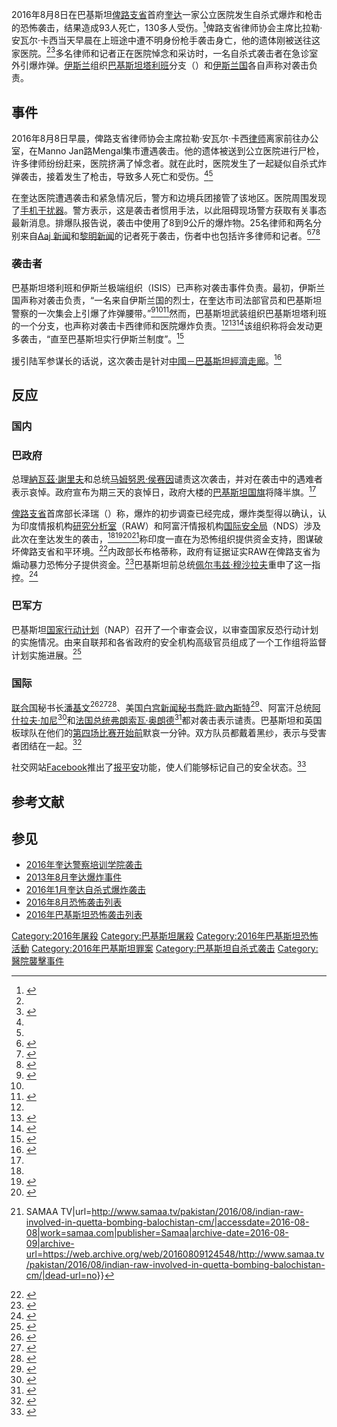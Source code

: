 {{Infobox civilian attack
| title = 2016年8月奎达袭击
| partof = [[巴基斯坦西北部战争|巴基斯坦西北部战争]]
| image = File:Balochistan in Pakistan (claims hatched).svg
| caption = 俾路支省在巴基斯坦的位置
| location = [[巴基斯坦|巴基斯坦]][[俾路支省|俾路支省]]奎达
| target = 
| coordinates = 
| date = 2016年8月8日
| time = 
| timezone = 
| type = [[自殺攻擊|自殺攻擊]]、枪击
| fatalities = 93+ (+1)
| injuries = 130+
| numparts = 
| perps = * {{link-en|自由大会|Jamaat-ul-Ahrar}}, [[巴基斯坦塔利班运动|巴基斯坦塔利班]]的一个分支<ref name="autogeneratedcivil">{{cite news|title=70 dead as blast hits Quetta Civil Hospital after lawyer's killing|url=http://www.dawn.com/news/1276183/70-dead-as-blast-hits-quetta-civil-hospital-after-lawyers-killing|accessdate=2016-08-08|publisher=[[黎明新闻|黎明新闻]]|date=2016-08-08|archive-date=2018-12-25|archive-url=https://web.archive.org/web/20181225004734/https://www.dawn.com/news/1276183/70-dead-as-blast-hits-quetta-civil-hospital-after-lawyers-killing|dead-url=no}}</ref> (声称对袭击负责)
* [[伊斯兰国|伊斯兰国]]<ref name="dawn">{{cite news|last1=Correspondent|first1=The Newspaper's Staff|title=Quetta in a daze after massacre|url=http://www.dawn.com/news/1276340/quetta-in-a-daze-after-massacre|accessdate=2016-08-09|publisher=黎明新闻|date=2016-08-09|ref=dawn|archive-date=2018-12-25|archive-url=https://web.archive.org/web/20181225004732/https://www.dawn.com/news/1276340/quetta-in-a-daze-after-massacre|dead-url=no}}</ref> (声称对袭击负责)
| weapons= 爆炸物、自动步枪
| motive = 
}}
2016年8月8日在巴基斯坦[[俾路支省|俾路支省]]首府[[奎达|奎达]]一家公立医院发生自杀式爆炸和枪击的恐怖袭击，结果造成93人死亡，130多人受伤。<ref name=metro6054485>{{cite web |url=http://metro.co.uk/2016/08/08/93-mourners-dead-after-bomb-explodes-at-hospital-in-pakistan-6054485/ |title=93 mourners dead after bomb explodes at hospital in Pakistan |last1=Mann |first1=Tanveer |date=2016-08-08 |website=metro.co.uk |access-date=2016-08-10 |quote= |archive-date=2016-08-09 |archive-url=https://web.archive.org/web/20160809155218/http://metro.co.uk/2016/08/08/93-mourners-dead-after-bomb-explodes-at-hospital-in-pakistan-6054485/ |dead-url=no }}</ref>俾路支省律师协会主席比拉勒·安瓦尔·卡西当天早晨在上班途中遭不明身份枪手袭击身亡，他的遗体刚被送往这家医院。<ref name=metro6054485/><ref>{{cite news|title=巴基斯坦医院遭袭93人亡 袭击者携带数公斤炸药|url=http://www.chinanews.com/gj/2016/08-08/7965552.shtml|accessdate=2016-08-11|agency=中新社|publisher=中新网|archive-date=2016-08-11|archive-url=https://web.archive.org/web/20160811102727/http://www.chinanews.com/gj/2016/08-08/7965552.shtml|dead-url=no}}</ref>多名律师和记者正在医院悼念和采访时，一名自杀式袭击者在急诊室外引爆炸弹。[[伊斯兰主义|伊斯兰]]组织[[巴基斯坦塔利班运动|巴基斯坦塔利班]]分支{{link-en|自由大会|Jamaat-ul-Ahrar}}（{{lang-ur|جماعت الاحرار}}）和[[伊斯兰国|伊斯兰国]]各自声称对袭击负责。

== 事件 ==
2016年8月8日早晨，俾路支省律师协会主席拉勒·安瓦尔·卡西[[律师|律师]]离家前往办公室，在Manno Jan路Mengal集市遭遇袭击。他的遗体被送到公立医院进行尸检，许多律师纷纷赶来，医院挤满了悼念者。就在此时，医院发生了一起疑似自杀式炸弹袭击，接着发生了枪击，导致多人死亡和受伤。<ref name="TOI"/><ref name="ET"/>

在奎达医院遭遇袭击和紧急情况后，警方和边境兵团接管了该地区。医院周围发现了[[手机干扰器|手机干扰器]]。警方表示，这是袭击者惯用手法，以此阻碍现场警方获取有关事态最新消息。排爆队报告说，袭击中使用了8到9公斤的爆炸物。25名律师和两名分别来自[[Aaj_新闻|Aaj 新闻]]和[[黎明新闻|黎明新闻]]的记者死于袭击，伤者中也包括许多律师和记者。<ref>{{cite news|title=巴基斯坦医院遭爆炸袭击70人亡 包括两名记者|url=http://ex.cssn.cn/gj/gj_gjzl/gj_ggzl/201608/t20160809_3155341.shtml|accessdate=2016-08-11|agency=京华时报|publisher=中国社会科学院网|archive-date=2016-08-27|archive-url=https://web.archive.org/web/20160827153200/http://ex.cssn.cn/gj/gj_gjzl/gj_ggzl/201608/t20160809_3155341.shtml|dead-url=no}}</ref><ref name="TOI">{{cite web|url=http://timesofindia.indiatimes.com/world/pakistan/55-killed-over-100-injured-in-blast-at-hospital-in-Pakistans-Quetta/articleshow/53596823.cms|title=55 killed, over 100 injured in blast at hospital in Pakistan's Quetta|work=[[印度时报|印度时报]]|date=2016-08-08|accessdate=2016-08-10|archive-date=2016-08-08|archive-url=https://web.archive.org/web/20160808102728/http://timesofindia.indiatimes.com/world/pakistan/55-killed-over-100-injured-in-blast-at-hospital-in-Pakistans-Quetta/articleshow/53596823.cms|dead-url=no}}</ref><ref name="ET">{{cite news|url=http://tribune.com.pk/story/1157855/explosion-firing-heard-near-civil-hospital-quetta/|title=63 killed in blast at Quetta's civil hospital after lawyer's killing|work=论坛快报|date=2016-08-08|accessdate=2016-08-08|first=Zafar|last=Baloch|first2=Hasnaat|last2=Malik|first3=Sardar|last3=Sikandar|archive-date=2016-08-08|archive-url=https://web.archive.org/web/20160808061848/http://tribune.com.pk/story/1157855/explosion-firing-heard-near-civil-hospital-quetta/|dead-url=no}}</ref>

=== 袭击者 ===
巴基斯坦塔利班和伊斯兰极端组织（ISIS）已声称对袭击事件负责。最初，伊斯兰国声称对袭击负责，“一名来自伊斯兰国的烈士，在奎达市司法部官员和巴基斯坦警察的一次集会上引爆了炸弹腰带。”<ref>{{Cite web |url=http://www.newsweek.com/taliban-isis-both-claim-quetta-pakistan-hospital-suicide-bombing-488653 |title=存档副本 |accessdate=2016-08-12 |archive-date=2016-08-12 |archive-url=https://web.archive.org/web/20160812003634/http://www.newsweek.com/taliban-isis-both-claim-quetta-pakistan-hospital-suicide-bombing-488653 |dead-url=no }}</ref><ref name="dawn"/><ref name="thenews">{{cite news|title=RAW-backed LeJ, TTP may have attacked Quetta|url=https://www.thenews.com.pk/print/141220-RAW-backed-LeJ-TTP-may-have-attacked-Quetta|accessdate=2016-08-09|work=www.thenews.com.pk|publisher=[[喀拉蚩新聞報|喀拉蚩新聞報]]|ref=thenews|archive-date=2016-08-12|archive-url=https://web.archive.org/web/20160812015439/https://www.thenews.com.pk/print/141220-RAW-backed-LeJ-TTP-may-have-attacked-Quetta|dead-url=no}}</ref>然而，巴基斯坦武装组织巴基斯坦塔利班的一个分支{{link-en|自由大会|Jamaat-ul-Ahrar}}，也声称对袭击卡西律师和医院爆炸负责。<ref name="autogeneratedcivil"/><ref>{{cite web |author=Aamir Iqbal |url=https://www.washingtonpost.com/world/suicide-bomber-targets-pakistans-lawyers-kills-at-least-53/2016/08/08/cce19344-5d4d-11e6-8e45-477372e89d78_story.html |title=Suicide blast claimed by Taliban faction in Pakistan claims at least 64 lives |publisher=[[华盛顿邮报|华盛顿邮报]] |date=2016-08-08 |accessdate=2016-08-08 |archive-date=2016-08-09 |archive-url=https://web.archive.org/web/20160809174838/https://www.washingtonpost.com/world/suicide-bomber-targets-pakistans-lawyers-kills-at-least-53/2016/08/08/cce19344-5d4d-11e6-8e45-477372e89d78_story.html |dead-url=no }}</ref><ref>{{cite web|author=Syed Ali Shah|url=http://www.dawn.com/news/1276183|title=70 dead as blast hits Quetta Civil Hospital after lawyer's killing|publisher=黎明新闻|date=2016-08-08|accessdate=2016-08-08|archive-date=2016-08-09|archive-url=https://web.archive.org/web/20160809135428/http://www.dawn.com/news/1276183|dead-url=no}}</ref>该组织称将会发动更多袭击，“直至巴基斯坦实行伊斯兰制度”。<ref name="IE8Aug">{{cite web | url=http://indianexpress.com/article/world/world-news/balochistan-bomb-blast-in-civil-hospital-in-quetta-15-dead-2961150/ | title=Pakistani Taliban faction claims responsibility for Quetta hospital bomb blast that killed 75 | work=[[印度快报|印度快报]] | date=2016-08-08 | accessdate=2016-08-09 | author= | archive-date=2016-08-09 | archive-url=https://web.archive.org/web/20160809155249/http://indianexpress.com/article/world/world-news/balochistan-bomb-blast-in-civil-hospital-in-quetta-15-dead-2961150/ | dead-url=no }}</ref>

{{link-en|三军公共关系|Inter-Services_Public_Relations}}援引陆军参谋长{{link-en|拉希尔·谢里夫|Raheel Sharif}}的话说，这次袭击是针对[[中國－巴基斯坦經濟走廊|中國－巴基斯坦經濟走廊]]。<ref>{{cite web|url=http://www.dawn.com/news/1276207/gen-raheel-orders-intelligence-agencies-to-initiate-special-operations|title=Gen Raheel orders intelligence agencies to initiate special operations|last=Dawn.com|date=2016-08-08|access-date=2016-08-08|archive-date=2016-08-09|archive-url=https://web.archive.org/web/20160809131546/http://www.dawn.com/news/1276207/gen-raheel-orders-intelligence-agencies-to-initiate-special-operations|dead-url=no}}</ref>

== 反应 ==

=== 国内 ===

=== 巴政府 ===
总理[[納瓦茲·謝里夫|納瓦茲·謝里夫]]和总统[[马姆努恩·侯赛因|马姆努恩·侯赛因]]谴责这次袭击，并对在袭击中的遇难者表示哀悼。政府宣布为期三天的哀悼日，政府大楼的[[巴基斯坦国旗|巴基斯坦国旗]]将降半旗。<ref name="TOI"/>

[[俾路支省|俾路支省]]首席部长泽瑞（{{link-en|萨纳乌拉·泽里|Sanaullah Zehri}}）称，爆炸的初步调查已经完成，爆炸类型得以确认，认为印度情报机构[[印度研究分析室|研究分析室]]（RAW）和阿富汗情报机构[[國家安全局_(阿富汗)|国际安全局]]（NDS）涉及此次在奎达发生的袭击，<ref name="dawn" /><ref>{{cite web |url=http://nation.com.pk/national/09-Aug-2016/catastrophe-in-quetta |title=Catastrophe in Quetta |website=Nation.com.pk |date= |accessdate=2016-08-09 |archive-date=2016-08-10 |archive-url=https://web.archive.org/web/20160810150639/http://nation.com.pk/national/09-Aug-2016/catastrophe-in-quetta |dead-url=no }}</ref><ref>{{cite news|title=RAW behind terrorist attacks in Balochistan: CM Zehri|url=https://www.geo.tv/latest/110972-RAW-behind-terrorist-attacks-in-Balochistan-CM-Zehri|accessdate=2016-08-08|work=www.geo.tv|publisher=Geo|archive-date=2016-08-08|archive-url=https://web.archive.org/web/20160808153708/https://www.geo.tv/latest/110972-RAW-behind-terrorist-attacks-in-Balochistan-CM-Zehri|dead-url=no}}</ref><ref>{{cite news|title=Indian "RAW" involved in Quetta bombing: Balochistan CM {{!}} SAMAA TV|url=http://www.samaa.tv/pakistan/2016/08/indian-raw-involved-in-quetta-bombing-balochistan-cm/|accessdate=2016-08-08|work=samaa.com|publisher=Samaa|archive-date=2016-08-09|archive-url=https://web.archive.org/web/20160809124548/http://www.samaa.tv/pakistan/2016/08/indian-raw-involved-in-quetta-bombing-balochistan-cm/|dead-url=no}}</ref>称印度一直在为恐怖组织提供资金支持，图谋破坏俾路支省和平环境。<ref>{{cite news|author1=中华人民共和国商务部|title=俾路支省医院遭袭,造成重大伤亡|url=http://mt.sohu.com/20160809/n463303555.shtml|accessdate=2016-08-12|agency=中华人民共和国商务部|publisher=搜狐公众平台|date=2016-08-09|archive-date=2016-08-27|archive-url=https://web.archive.org/web/20160827135834/http://mt.sohu.com/20160809/n463303555.shtml|dead-url=no}}</ref>内政部长布格蒂称，政府有证据证实RAW在俾路支省为煽动暴力恐怖分子提供资金。<ref>{{Cite web|url=http://tribune.com.pk/story/1157855/explosion-firing-heard-near-civil-hospital-quetta/|title=Quetta weeps again - The Express Tribune|date=2016-08-08|language=en-US|access-date=2016-08-11|archive-date=2016-08-11|archive-url=https://web.archive.org/web/20160811191816/http://tribune.com.pk/story/1157855/explosion-firing-heard-near-civil-hospital-quetta/|dead-url=no}}</ref>巴基斯坦前总统[[佩尔韦兹·穆沙拉夫|佩尔韦兹·穆沙拉夫]]重申了这一指控。<ref>{{cite web|url=https://arynews.tv/en/raw-hand-cant-be-ruled-out-in-quetta-blast-musharraf/|script-title=en:RAW hand can’t be ruled out in Quetta attack: Musharraf|work=[[ARY新闻|ARY新闻]]|date=2016-08-08|accessdate=2016-08-09|archive-date=2016-08-09|archive-url=https://web.archive.org/web/20160809170304/http://arynews.tv/en/raw-hand-cant-be-ruled-out-in-quetta-blast-musharraf/|dead-url=no}}</ref>

=== 巴军方 ===
巴基斯坦[[国家行动计划_(巴基斯坦)|国家行动计划]]（NAP）召开了一个审查会议，以审查国家反恐行动计划的实施情况。由来自联邦和各省政府的安全机构高级官员组成了一个工作组将监督计划实施进展。<ref>{{Cite web|url=http://www.dawn.com/news/1277031/anti-terror-fight-to-focus-on-foreign-agencies|title=Anti-terror fight to focus on foreign agencies|last=Syed|first=Baqir Sajjad|date=2016-08-12|access-date=2016-08-12|archive-date=2016-08-12|archive-url=https://web.archive.org/web/20160812092601/http://www.dawn.com/news/1277031/anti-terror-fight-to-focus-on-foreign-agencies|dead-url=no}}</ref>

===国际===

[[联合国|联合国]]秘书长[[潘基文|潘基文]]<ref>{{cite web| author=| url=http://www.un.org/apps/news/story.asp?NewsID=54641#.V6i9F_skrcs| script-title=en:Pakistan: Ban condemns ‘appalling’ terrorist attack at hospital in Quetta| publisher=[[联合国新闻中心|联合国新闻中心]]| date=2016-08-08| accessdate=2016-08-08| archive-date=2016-08-09| archive-url=https://web.archive.org/web/20160809151835/http://www.un.org/apps/news/story.asp?NewsID=54641#.V6i9F_skrcs| dead-url=no}}</ref><ref>{{cite web | author=Ayaz Gul | url=http://www.voanews.com/content/hospital-bombing-quetta/3455236.html | title=Suicide Blast At Pakistani Hospital Kills Dozens | publisher=[[美国之声|美国之声]] | date=2016-08-08 | accessdate=2016-08-08 | archive-date=2016-08-09 | archive-url=https://web.archive.org/web/20160809124257/http://www.voanews.com/content/hospital-bombing-quetta/3455236.html | dead-url=no }}</ref><ref>{{cite news|title=巴基斯坦俾路支省医院爆炸袭击事件 潘基文予以强烈谴责|url=http://www.un.org/chinese/News/story.asp?NewsID=26618|accessdate=2016-08-12|agency=联合国新闻中心|publisher=联合国|date=2016-08-08|language=zh-hans|archive-date=2016-08-10|archive-url=https://web.archive.org/web/20160810103603/http://www.un.org/chinese/News/story.asp?newsID=26618|dead-url=no}}</ref>、美国[[白宫新闻秘书|白宫新闻秘书]][[喬許·歐內斯特|喬許·歐內斯特]]<ref>{{cite web|title=The Latest: White House Condemns Quetta Hospital Bombing|url=http://abcnews.go.com/International/wireStory/latest-30-killed-bombing-pakistani-city-quetta-41197270|publisher=《[[ABC新闻|ABC新闻]]》|date=2016-08-08|accessdate=2016-08-09|archive-date=2016-08-09|archive-url=https://web.archive.org/web/20160809153702/http://abcnews.go.com/International/wireStory/latest-30-killed-bombing-pakistani-city-quetta-41197270|dead-url=no}}</ref>、阿富汗总统[[阿什拉夫·加尼|阿什拉夫·加尼]]<ref>{{Cite web|url=http://tribune.com.pk/story/1160434/afghan-president-telephones-pm-nawaz-conveys-condolence-quetta-tragedy/|title=Afghan president telephones PM Nawaz, conveys condolence on Quetta tragedy - The Express Tribune|date=2016-08-11|language=en-US|access-date=2016-08-11|archive-date=2016-08-12|archive-url=https://web.archive.org/web/20160812015533/http://tribune.com.pk/story/1160434/afghan-president-telephones-pm-nawaz-conveys-condolence-quetta-tragedy/|dead-url=no}}</ref>和[[法国总统|法国总统]][[弗朗索瓦·奥朗德|弗朗索瓦·奥朗德]]<ref>{{cite web|title=France condemns Quetta attack, expresses solidarity|url=http://www.samaa.tv/pakistan/2016/08/france-condemns-quetta-attack-expresses-solidarity/|publisher=《Samaa TV》|date=2016-08-08|accessdate=2016-08-09|archive-date=2016-08-10|archive-url=https://web.archive.org/web/20160810143559/http://www.samaa.tv/pakistan/2016/08/france-condemns-quetta-attack-expresses-solidarity/|dead-url=no}}</ref>都对袭击表示谴责。巴基斯坦和英国板球队在他们的[[2016年巴基斯坦板球队在英格兰、爱尔兰的拉练赛|第四场比赛开始前]]默哀一分钟。双方队员都戴着黑纱，表示与受害者团结在一起。<ref>{{Cite web|url=http://www.dawn.com/news/1276893/pakistan-england-observe-minute-of-silence-for-quetta-blast-victims|title=Pakistan, England observe minute of silence for Quetta blast victims|last1=体育频道|first=黎明新闻|date=2016-08-11|access-date=2016-08-11|archive-date=2016-08-12|archive-url=https://web.archive.org/web/20160812004827/http://www.dawn.com/news/1276893/pakistan-england-observe-minute-of-silence-for-quetta-blast-victims|dead-url=no}}</ref>

社交网站[[Facebook|Facebook]]推出了[[Facebook安全核实|报平安]]功能，使人们能够标记自己的安全状态。<ref name="BBC">{{cite web |url=http://www.bbc.com/news/world-asia-37007661 |archive-url=https://web.archive.org/web/20160808164646/http://www.bbc.com/news/world-asia-37007661 |archive-date=2016-08-08 |title=Pakistan hospital bomb attack kills dozens in Quetta |publisher=[[BBC新闻|BBC新闻]] |date=2016-08-08 |accessdate=2016-08-08 |dead-url=no }}</ref>

==参考文献==
{{reflist|2}}

== 参见 ==
{{wikinews|巴基斯坦医院遭炸弹袭击，50多人死亡}}
* [[2016年奎达警察培训学院袭击|2016年奎达警察培训学院袭击]]
* [[2013年8月奎达爆炸事件|2013年8月奎达爆炸事件]]
* [[2016年1月奎达自杀式爆炸袭击|2016年1月奎达自杀式爆炸袭击]]
* [[2016年8月恐怖袭击列表|2016年8月恐怖袭击列表]]
* [[2016年巴基斯坦恐怖袭击列表|2016年巴基斯坦恐怖袭击列表]]

{{Portal bar|2010年代|巴基斯坦|恐怖主义}}

{{DEFAULTSORT:Quetta bombing}}
[[Category:2016年屠殺|Category:2016年屠殺]]
[[Category:巴基斯坦屠殺|Category:巴基斯坦屠殺]]
[[Category:2016年巴基斯坦恐怖活動|Category:2016年巴基斯坦恐怖活動]]
[[Category:2016年巴基斯坦罪案|Category:2016年巴基斯坦罪案]]
[[Category:巴基斯坦自杀式袭击|Category:巴基斯坦自杀式袭击]]
[[Category:醫院襲擊事件|Category:醫院襲擊事件]]